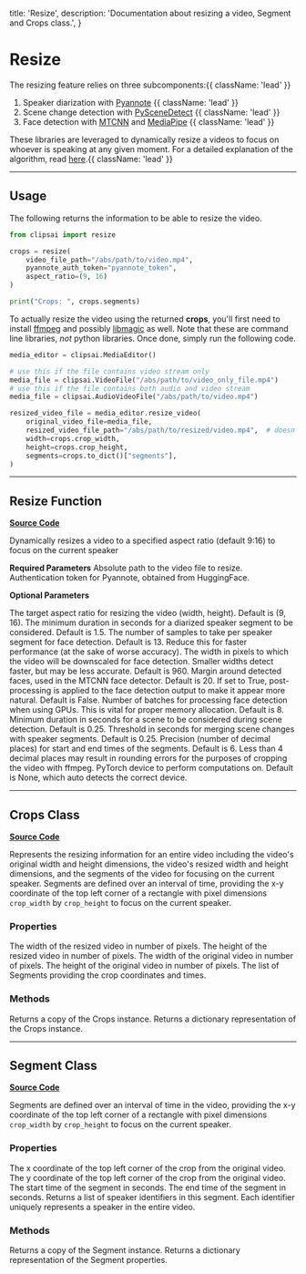   title: 'Resize',
  description: 'Documentation about resizing a video, Segment and Crops class.',
}

# Resize

The resizing feature relies on three subcomponents:{{ className: 'lead' }}

1) Speaker diarization with [Pyannote](https://huggingface.co/pyannote/speaker-diarization-3.0) {{ className: 'lead' }}
2) Scene change detection with [PySceneDetect](https://www.scenedetect.com/docs/0.6.2/) {{ className: 'lead' }}
3) Face detection with [MTCNN](https://github.com/timesler/facenet-pytorch) and [MediaPipe](https://github.com/google/mediapipe) {{ className: 'lead' }}

These libraries are leveraged to dynamically resize a videos to focus on whoever is speaking at any given moment. For a detailed explanation of the algorithm, read [here](https://github.com/ClipsAI/clipsai/blob/main/report/report.pdf).{{ className: 'lead' }}

---

## Usage

The following returns the information to be able to resize the video.

```python
from clipsai import resize

crops = resize(
    video_file_path="/abs/path/to/video.mp4",
    pyannote_auth_token="pyannote_token",
    aspect_ratio=(9, 16)
)

print("Crops: ", crops.segments)
```

To actually resize the video using the returned **crops**, you'll first need to install [ffmpeg](https://ffmpeg.org/) and possibly [libmagic](https://man7.org/linux/man-pages/man3/libmagic.3.html) as well. Note that these are command line libraries, *not* python libraries. Once done, simply run the following code.

```python
media_editor = clipsai.MediaEditor()

# use this if the file contains video stream only
media_file = clipsai.VideoFile("/abs/path/to/video_only_file.mp4")
# use this if the file contains both audio and video stream
media_file = clipsai.AudioVideoFile("/abs/path/to/video.mp4")

resized_video_file = media_editor.resize_video(
    original_video_file=media_file,
    resized_video_file_path="/abs/path/to/resized/video.mp4",  # doesn't exist yet
    width=crops.crop_width,
    height=crops.crop_height,
    segments=crops.to_dict()["segments"],
)
```

---

## Resize Function

[**Source Code**](https://github.com/ClipsAI/clipsai/tree/main/clipsai/resize/resize.py)

<Properties>
    <Property name="resize" type="-> Crops">
        Dynamically resizes a video to a specified aspect ratio (default 9:16) to focus on the current speaker
    </Property>
</Properties>

**Required Parameters**
<Parameters>
    <Parameter name="video_file_path" type="string">
        Absolute path to the video file to resize.
    </Parameter>
    <Parameter name="pyannote_auth_token" type="string">
        Authentication token for Pyannote, obtained from HuggingFace.
    </Parameter>
</Parameters>

**Optional Parameters**

<Parameters>
    <Parameter name="aspect_ratio" type="tuple[int, int] = (9, 16)">
        The target aspect ratio for resizing the video (width, height). Default is (9, 16).
    </Parameter>
    <Parameter name="min_segment_duration" type="float = 1.5">
        The minimum duration in seconds for a diarized speaker segment to be considered. Default is 1.5.
    </Parameter>
    <Parameter name="samples_per_segment" type="int = 13">
        The number of samples to take per speaker segment for face detection. Default is 13. Reduce this for faster performance (at the sake of worse accuracy).
    </Parameter>
    <Parameter name="face_detect_width" type="int = 960">
        The width in pixels to which the video will be downscaled for face detection. Smaller widths detect faster, but may be less accurate. Default is 960.
    </Parameter>
    <Parameter name="face_detect_margin" type="int = 20">
        Margin around detected faces, used in the MTCNN face detector. Default is 20.
    </Parameter>
    <Parameter name="face_detect_post_process" type="bool = False">
        If set to True, post-processing is applied to the face detection output to make it appear more natural. Default is False.
    </Parameter>
    <Parameter name="n_face_detect_batches" type="int = 8">
        Number of batches for processing face detection when using GPUs. This is vital for proper memory allocation. Default is 8.
    </Parameter>
    <Parameter name="min_scene_duration" type="float = 0.25">
        Minimum duration in seconds for a scene to be considered during scene detection. Default is 0.25.
    </Parameter>
    <Parameter name="scene_merge_threshold" type="float = 0.25">
        Threshold in seconds for merging scene changes with speaker segments. Default is 0.25.
    </Parameter>
    <Parameter name="time_precision" type="int = 6">
        Precision (number of decimal places) for start and end times of the segments. Default is 6. Less than 4 decimal places may result in rounding errors for the purposes of cropping the video with ffmpeg.
    </Parameter>
    <Parameter name="device" type="string: cuda | cpu = None">
        PyTorch device to perform computations on. Default is None, which auto detects the correct device.
    </Parameter>
</Parameters>

---

## Crops Class

[**Source Code**](https://github.com/ClipsAI/clipsai/tree/main/clipsai/resize/crops.py)

Represents the resizing information for an entire video including the video's original width and height dimensions, the video's resized width and height dimensions, and the segments of the video for focusing on the current speaker. Segments are defined over an interval of time, providing the x-y coordinate of the top left corner of a rectangle with pixel dimensions `crop_width` by `crop_height` to focus on the current speaker.

### Properties

<Properties>
    <Property name="crop_width" type="int">
        The width of the resized video in number of pixels.
    </Property>
    <Property name="crop_height" type="int">
        The height of the resized video in number of pixels.
    </Property>
    <Property name="original_width" type="int">
        The width of the original video in number of pixels.
    </Property>
    <Property name="original_height" type="int">
        The height of the original video in number of pixels.
    </Property>
    <Property name="segments" type="List[Segment]">
        The list of Segments providing the crop coordinates and times.
    </Property>
</Properties>

### Methods

<Properties>
    <Property name="copy" type="-> Crops">
        Returns a copy of the Crops instance.
    </Property>
    <Property name="to_dict" type="-> dict">
        Returns a dictionary representation of the Crops instance.
    </Property>
</Properties>

---

## Segment Class

[**Source Code**](https://github.com/ClipsAI/clipsai/tree/main/clipsai/resize/segment.py)

Segments are defined over an interval of time in the video, providing the x-y coordinate of the top left corner of a rectangle with pixel dimensions `crop_width` by `crop_height` to focus on the current speaker.

### Properties

<Properties>
    <Property name="x" type="int">
        The x coordinate of the top left corner of the crop from the original video.
    </Property>
    <Property name="y" type="int">
        The y coordinate of the top left corner of the crop from the original video.
    </Property>
    <Property name="start_time" type="float">
        The start time of the segment in seconds.
    </Property>
    <Property name="end_time" type="float">
        The end time of the segment in seconds.
    </Property>
    <Property name="speakers" type="List[int]">
        Returns a list of speaker identifiers in this segment. Each identifier 
        uniquely represents a speaker in the entire video.
    </Property>
</Properties>

### Methods

<Properties>
    <Property name="copy" type="-> Segment">
        Returns a copy of the Segment instance.
    </Property>
    <Property name="to_dict" type="-> dict">
        Returns a dictionary representation of the Segment properties.
    </Property>
</Properties>
